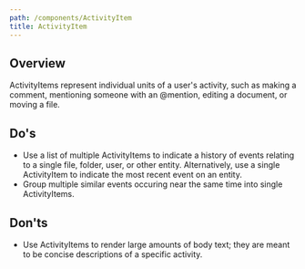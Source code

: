 ```yaml
---
path: /components/ActivityItem
title: ActivityItem
---
```


## Overview

ActivityItems represent individual units of a user's activity, such as making a comment, mentioning someone with an @mention, editing a document, or moving a file.

## Do's

- Use a list of multiple ActivityItems to indicate a history of events relating to a single file, folder, user, or other entity. Alternatively, use a single ActivityItem to indicate the most recent event on an entity.
- Group multiple similar events occuring near the same time into single ActivityItems.

## Don'ts

- Use ActivityItems to render large amounts of body text; they are meant to be concise descriptions of a specific activity.
